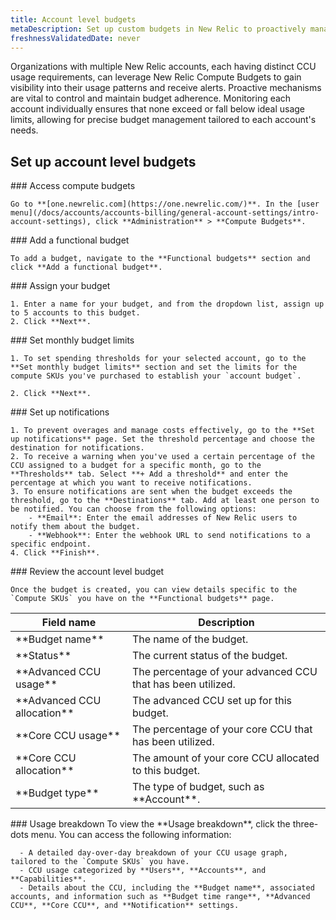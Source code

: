 ```yaml
---
title: Account level budgets
metaDescription: Set up custom budgets in New Relic to proactively manage your Compute Consumption Unit (CCU) usage and costs.
freshnessValidatedDate: never
---
```


Organizations with multiple New Relic accounts, each having distinct CCU usage requirements, can leverage New Relic Compute Budgets to gain visibility into their usage patterns and receive alerts. Proactive mechanisms are vital to control and maintain budget adherence. Monitoring each account individually ensures that none exceed or fall below ideal usage limits, allowing for precise budget management tailored to each account's needs.

## Set up account level budgets

<Steps>

  <Step>
    ### Access compute budgets

    Go to **[one.newrelic.com](https://one.newrelic.com/)**. In the [user menu](/docs/accounts/accounts-billing/general-account-settings/intro-account-settings), click **Administration** > **Compute Budgets**.
  </Step>

  <Step>
    ### Add a functional budget
    
    To add a budget, navigate to the **Functional budgets** section and click **Add a functional budget**.
  </Step>

  <Step>
    ### Assign your budget

    1. Enter a name for your budget, and from the dropdown list, assign up to 5 accounts to this budget.
    2. Click **Next**.
  </Step>

  <Step>
    ### Set monthly budget limits

    1. To set spending thresholds for your selected account, go to the **Set monthly budget limits** section and set the limits for the compute SKUs you've purchased to establish your `account budget`.

    2. Click **Next**.
  </Step>

  <Step>
    ### Set up notifications

    1. To prevent overages and manage costs effectively, go to the **Set up notifications** page. Set the threshold percentage and choose the destination for notifications.
    2. To receive a warning when you've used a certain percentage of the CCU assigned to a budget for a specific month, go to the **Thresholds** tab. Select **+ Add a threshold** and enter the percentage at which you want to receive notifications.
    3. To ensure notifications are sent when the budget exceeds the threshold, go to the **Destinations** tab. Add at least one person to be notified. You can choose from the following options:
        - **Email**: Enter the email addresses of New Relic users to notify them about the budget.
        - **Webhook**: Enter the webhook URL to send notifications to a specific endpoint.
    4. Click **Finish**.
  </Step>

  <Step>
    ### Review the account level budget

    Once the budget is created, you can view details specific to the `Compute SKUs` you have on the **Functional budgets** page.
<table>
    <thead>
        <tr>
            <th>
            Field name
            </th>
            <th>
            Description
            </th>
          </tr>
    </thead>
    <tbody>
        <tr>
            <td>
            **Budget name**
            </td>
            <td>
            The name of the budget.
            </td>
          </tr>
          <tr>
            <td>
            **Status**
            </td>
            <td>
            The current status of the budget.
            </td>
          </tr>
          <tr>
            <td>
            **Advanced CCU usage**
            </td>
            <td>
            The percentage of your advanced CCU that has been utilized.
            </td>
          </tr>
          <tr>
            <td>
            **Advanced CCU allocation**
            </td>
            <td>
            The advanced CCU set up for this budget.
            </td>
          </tr>
          <tr>
            <td>
            **Core CCU usage**
            </td>
            <td>
            The percentage of your core CCU that has been utilized.
            </td>
          </tr>
          <tr>
            <td>
            **Core CCU allocation**
            </td>
            <td>
            The amount of your core CCU allocated to this budget.
            </td>
          </tr>
          <tr>
            <td>
            **Budget type**
            </td>
            <td>
            The type of budget, such as **Account**.
            </td>
          </tr>
    </tbody>
</table>
  </Step>

  <Step>
    ### Usage breakdown
    To view the **Usage breakdown**, click the three-dots menu. You can access the following information:

      - A detailed day-over-day breakdown of your CCU usage graph, tailored to the `Compute SKUs` you have.
      - CCU usage categorized by **Users**, **Accounts**, and **Capabilities**.
      - Details about the CCU, including the **Budget name**, associated accounts, and information such as **Budget time range**, **Advanced CCU**, **Core CCU**, and **Notification** settings.
  </Step>
</Steps>